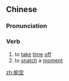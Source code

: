 ==Chinese==
{{zh-forms}}

===Pronunciation===
{{zh-pron
|m=tōukòng
|cat=v
}}

===Verb===
{{zh-verb}}

# to [[take]] [[time]] [[off]]
# to [[snatch]] a [[moment]]

[[zh:偷空]]